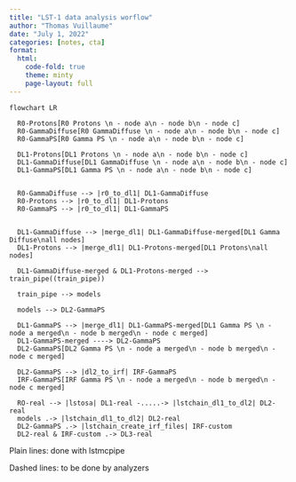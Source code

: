 ```yaml
---
title: "LST-1 data analysis worflow"
author: "Thomas Vuillaume"
date: "July 1, 2022"
categories: [notes, cta]
format:
  html:
    code-fold: true
    theme: minty
    page-layout: full
---
```



```mermaid

flowchart LR

  R0-Protons[R0 Protons \n - node a\n - node b\n - node c]
  R0-GammaDiffuse[R0 GammaDiffuse \n - node a\n - node b\n - node c]
  R0-GammaPS[R0 Gamma PS \n - node a\n - node b\n - node c]

  DL1-Protons[DL1 Protons \n - node a\n - node b\n - node c]
  DL1-GammaDiffuse[DL1 GammaDiffuse \n - node a\n - node b\n - node c]
  DL1-GammaPS[DL1 Gamma PS \n - node a\n - node b\n - node c]


  R0-GammaDiffuse --> |r0_to_dl1| DL1-GammaDiffuse
  R0-Protons --> |r0_to_dl1| DL1-Protons
  R0-GammaPS --> |r0_to_dl1| DL1-GammaPS


  DL1-GammaDiffuse --> |merge_dl1| DL1-GammaDiffuse-merged[DL1 Gamma Diffuse\nall nodes]
  DL1-Protons --> |merge_dl1| DL1-Protons-merged[DL1 Protons\nall nodes]

  DL1-GammaDiffuse-merged & DL1-Protons-merged --> train_pipe((train_pipe))

  train_pipe --> models

  models --> DL2-GammaPS

  DL1-GammaPS --> |merge_dl1| DL1-GammaPS-merged[DL1 Gamma PS \n - node a merged\n - node b merged\n - node c merged]
  DL1-GammaPS-merged ----> DL2-GammaPS
  DL2-GammaPS[DL2 Gamma PS \n - node a merged\n - node b merged\n - node c merged]

  DL2-GammaPS --> |dl2_to_irf| IRF-GammaPS
  IRF-GammaPS[IRF Gamma PS \n - node a merged\n - node b merged\n - node c merged]

  RO-real --> |lstosa| DL1-real -.....-> |lstchain_dl1_to_dl2| DL2-real
  models .-> |lstchain_dl1_to_dl2| DL2-real
  DL2-GammaPS .-> |lstchain_create_irf_files| IRF-custom
  DL2-real & IRF-custom .-> DL3-real

```

Plain lines: done with lstmcpipe

Dashed lines: to be done by analyzers